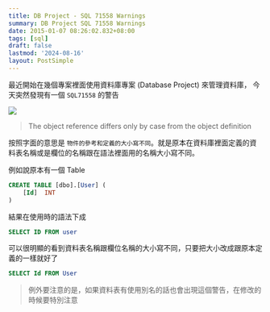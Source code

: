 ```yaml
---
title: DB Project - SQL 71558 Warnings
summary: DB Project SQL 71558 Warnings
date: 2015-01-07 08:26:02.832+08:00
tags: [sql]
draft: false
lastmod: '2024-08-16'
layout: PostSimple
---
```


最近開始在幾個專案裡面使用資料庫專案 (Database Project) 來管理資料庫，
今天突然發現有一個 `SQL71558` 的警告

![](https://image.cashwu.com/404.webp)

> The object reference differs only by case from the object definition

按照字面的意思是 `物件的參考和定義的大小寫不同`。就是原本在資料庫裡面定義的資料表名稱或是欄位的名稱跟在語法裡面用的名稱大小寫不同。

例如說原本有一個 Table

```sql
CREATE TABLE [dbo].[User] (
    [Id]  INT
)
```

結果在使用時的語法下成

```sql
SELECT ID FROM user
```

可以很明顯的看到資料表名稱跟欄位名稱的大小寫不同，只要把大小改成跟原本定義的一樣就好了

```sql
SELECT Id FROM User
```

> 例外要注意的是，如果資料表有使用別名的話也會出現這個警告，在修改的時候要特別注意
